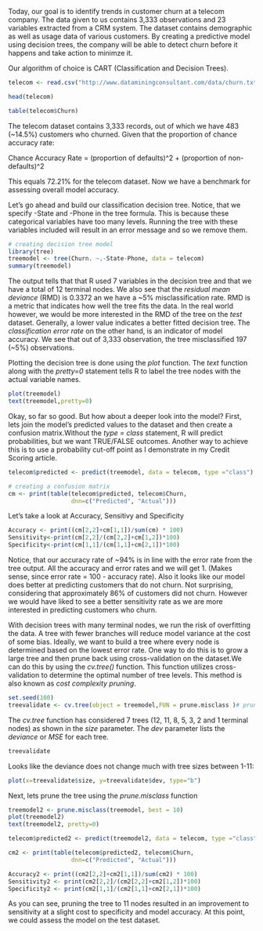 
Today, our goal is to identify trends in customer churn at a telecom company. The data given to us contains 3,333 observations and 23 variables extracted from a CRM system. The dataset contains demographic as well as usage data of various customers. By creating a predictive model using decision trees, the company will be able to detect churn before it happens and take action to minimze it. 

Our algorithm of choice is CART (Classification and Decision Trees). 


```r
telecom <- read.csv("http://www.dataminingconsultant.com/data/churn.txt", header=TRUE, sep=",")
```

```r
head(telecom)
```


```r
table(telecom$Churn)
```
The telecom dataset contains 3,333 records, out of which we have 483 (~14.5%) customers who churned. Given that the proportion of chance accuracy rate:

Chance Accuracy Rate = (proportion of defaults)^2 + (proportion of non-defaults)^2

This equals 72.21% for the telecom dataset. Now we have a benchmark for assessing overall model accuracy. 

Let's go ahead and build our classification decision tree. Notice, that we specify -State and -Phone in the tree formula. This is because these categorical variables have too many levels. Running the tree with these variables included will result in an error message and so we remove them.  

```r
# creating decision tree model
library(tree)
treemodel <- tree(Churn. ~.-State-Phone, data = telecom)
summary(treemodel)
```
The output tells that that R used 7 variables in the decision tree and that we have a total of 12 terminal nodes. We also see that the *residual mean deviance* (RMD) is 0.3372 an we have a ~5% misclassification rate. RMD is a metric that indicates how well the tree fits the data. In the real world however, we would be more interested in the RMD of the tree on the *test* dataset. Generally, a lower value indicates a better fitted decision tree. The *classification error rate* on the other hand, is an indicator of model accuracy. We see that out of 3,333 observation, the tree misclassified 197 (~5%) observations. 


Plotting the decision tree is done using the *plot* function. The *text* function along with the *pretty=0* statement tells R to label the tree nodes with the actual variable names.
```r
plot(treemodel)
text(treemodel,pretty=0)
```

Okay, so far so good. But how about a deeper look into the model? First, lets join the model's predicted values to the dataset and then create a confusion matrix.Without the *type = class* statement, R will predict probabilities, but we want TRUE/FALSE outcomes. Another way to achieve this is to use a probability cut-off point as I demonstrate in my Credit Scoring article.  

```r
telecom$predicted <- predict(treemodel, data = telecom, type ="class")
```

```r
# creating a confusion matrix
cm <- print(table(telecom$predicted, telecom$Churn, 
                  dnn=c("Predicted", "Actual")))
```

Let's take a look at Accuracy, Sensitivy and Specificity
```r
Accuracy <- print((cm[2,2]+cm[1,1])/sum(cm) * 100)
Sensitivity<-print(cm[2,2]/(cm[2,2]+cm[1,2])*100)
Specificity<-print(cm[1,1]/(cm[1,1]+cm[2,1])*100)
```

Notice, that our accuracy rate of ~94% is in line with the error rate from the tree output. All the accuracy and error rates and we will get 1. (Makes sense, since error rate = 100 - accuracy rate). Also it looks like our model does better at predicting customers that do not churn. Not surprising, considering that approximately 86% of customers did not churn. However we would have liked to see a better sensitivity rate as we are more interested in predicting customers who churn. 

With decision trees with many terminal nodes, we run the risk of overfitting the data. A tree with fewer branches will reduce model variance at the cost of some bias. Ideally, we want to build a tree where every node is determined based on the lowest error rate. One way to do this is to grow a large tree and then prune back using cross-validation on the dataset.We can do this by using the *cv.tree()* function. This function utilizes cross-validation to determine the optimal number of tree levels. This method is also known as *cost complexity pruning*. 

```r
set.seed(100)
treevalidate <- cv.tree(object = treemodel,FUN = prune.misclass )# prune.misclass prunes the tree based on error rates
```

The *cv.tree* function has considered 7 trees (12, 11, 8, 5, 3, 2 and 1 terminal nodes) as shown in the *size* parameter. The *dev* parameter lists the *deviance* or *MSE* for each tree. 
```r
treevalidate
```

Looks like the deviance does not change much with tree sizes between 1-11:
```r
plot(x=treevalidate$size, y=treevalidate$dev, type="b")
```

Next, lets prune the tree using the *prune.misclass* function
```r
treemodel2 <- prune.misclass(treemodel, best = 10)
plot(treemodel2)
text(treemodel2, pretty=0)
```

```r
telecom$predicted2 <- predict(treemodel2, data = telecom, type ="class" )

cm2 <- print(table(telecom$predicted2, telecom$Churn, 
                  dnn=c("Predicted", "Actual")))

Accuracy2 <- print((cm2[2,2]+cm2[1,1])/sum(cm2) * 100)
Sensitivity2 <- print(cm2[2,2]/(cm2[2,2]+cm2[1,2])*100)
Specificity2 <- print(cm2[1,1]/(cm2[1,1]+cm2[2,1])*100)
```

As you can see, pruning the tree to 11 nodes resulted in an improvement to sensitivity at a slight cost to specificity and model accuracy. At this point, we could assess the model on the test dataset.  

